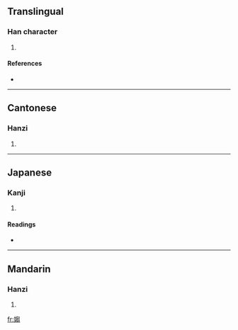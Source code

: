 ==Translingual==

===Han character===
{{Han char|rn=38|rad=女|as=10|sn=13|four=4742<sub>7</sub>|canj=女心山山 (VPUU)}}

# {{defn|Han|sort=女10}}

====References====
* {{Han ref|kx=0267.370|dkj=06566|dj=0535.210|hdz=21072.180|uh=5AB0|ud=23216|bh=DCFA|bd=56570}}

----

==Cantonese==

===Hanzi===
{{yue-hanzi|jyut=|y=jau1}}

# {{defn|Cantonese}}

----

==Japanese==

===Kanji===
{{ja-kanji|grade=|rs=女10}}

# {{defn|Japanese}}

====Readings====
* {{ja-readings|on=[[しう]] (shiu), [[す]] (su), [[しゅ]] (shu), [[じゅ]] (ju)|kun=[[はらむ]] (haramu), [[みめよい]] (mimeyoi), [[やもめ]] (yamome)}}

----

==Mandarin==

===Hanzi===
{{cmn-hanzi|pin=[[zōu]] ([[zou1]])|wg=tsou<sup>1</sup>}}

# {{defn|Mandarin}}

[[fr:媰]]